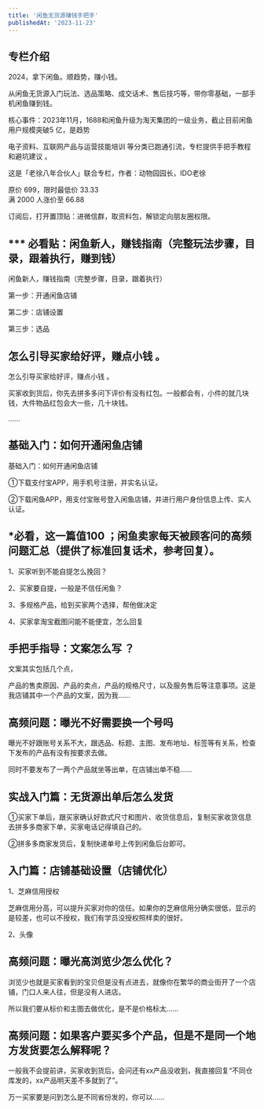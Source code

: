 ```yaml
---
title: '闲鱼无货源赚钱手把手'
publishedAt: '2023-11-23'
---
```


## 专栏介绍

2024，拿下闲鱼。顺趋势，赚小钱。  
  
从闲鱼无货源入门玩法、选品策略、成交话术、售后技巧等，带你零基础，一部手机闲鱼赚到钱。  
  
核心事件：2023年11月，1688和闲鱼升级为淘天集团的一级业务，截止目前闲鱼用户规模突破5 亿，是趋势  
  
电子资料、互联网产品与运营技能培训 等分类已跑通引流，专栏提供手把手教程和避坑建议 。  
  
这是「老徐八年合伙人」联合专栏，作者：动物园园长，IDO老徐  
  
原价 699，限时最低价 33.33  
满 2000 人涨价至 66.88  
  
订阅后，打开置顶贴：进微信群，取资料包，解锁定向朋友圈权限。

## *** 必看贴：闲鱼新人，赚钱指南（完整玩法步骤，目录，跟着执行，赚到钱）
闲鱼新人，赚钱指南（完整步骤，目录，跟着执行）

第一步：开通闲鱼店铺

第二步：店铺设置

第三步：选品

## 怎么引导买家给好评，赚点小钱 。
怎么引导买家给好评，赚点小钱 。

买家收到货后，你先去拼多多问下评价有没有红包。一般都会有，小件的就几块钱，大件物品红包会大一些，几十块钱。

......

## 基础入门：如何开通闲鱼店铺
基础入门：如何开通闲鱼店铺

①下载支付宝APP，用手机号注册，并实名认证。

②下载闲鱼APP，用支付宝账号登入闲鱼店铺，并进行用户身份信息上传、实人认证。

## *必看，这一篇值100 ；闲鱼卖家每天被顾客问的高频问题汇总（提供了标准回复话术，参考回复）。
1、买家听到不能自提怎么挽回？

2、买家要自提，一般是不信任闲鱼？

3、多规格产品，给到买家两个选择，帮他做决定

4、买家拿淘宝截图问能不能便宜，怎么回复

## 手把手指导：文案怎么写 ？
文案其实包括几个点，

产品的售卖原因、产品的卖点，产品的规格尺寸，以及服务售后等注意事项。这是我店铺其中一个产品的文案，因为我......

## 高频问题：曝光不好需要换一个号吗
曝光不好跟账号关系不大，跟选品、标题、主图、发布地址、标签等有关系，检查下发布的产品有没有按要求去做。

同时不要发布了一两个产品就坐等出单，在店铺出单不稳......

## 实战入门篇：无货源出单后怎么发货
①买家下单后，跟买家确认好款式尺寸和图片、收货信息后，复制买家收货信息去拼多多商家下单，买家电话记得填自己的。

②拼多多商家发货后，复制快递单号上传到闲鱼后台即可。

## 入门篇：店铺基础设置（店铺优化）
1、芝麻信用授权

芝麻信用分高，可以提升买家对你的信任。如果你的芝麻信用分确实很低，显示的是较差，也可以不授权，我们有学员没授权照样卖的很好。

2、头像

## 高频问题：曝光高浏览少怎么优化？
浏览少也就是买家看到的宝贝但是没有点进去，就像你在繁华的商业街开了一个店铺，门口人来人往，但是没有人进店。

所以我们要从标价和主图去做优化，是不是价格标太......

## 高频问题：如果客户要买多个产品，但是不是同一个地方发货要怎么解释呢？
一般我不会提前讲，买家收到货后，会问还有xx产品没收到，我直接回复“不同仓库发的，xx产品明天差不多就到了”。

万一买家要是问到怎么是不同省份发的，你可以......